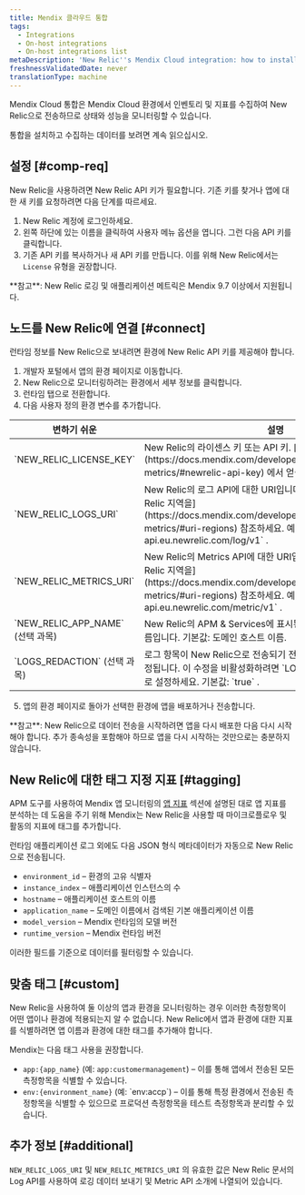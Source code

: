 ```yaml
---
title: Mendix 클라우드 통합
tags:
  - Integrations
  - On-host integrations
  - On-host integrations list
metaDescription: 'New Relic''s Mendix Cloud integration: how to install it and configure it, and what data it reports.'
freshnessValidatedDate: never
translationType: machine
---
```


Mendix Cloud 통합은 Mendix Cloud 환경에서 인벤토리 및 지표를 수집하여 New Relic으로 전송하므로 상태와 성능을 모니터링할 수 있습니다.

통합을 설치하고 수집하는 데이터를 보려면 계속 읽으십시오.

## 설정 [#comp-req]

New Relic을 사용하려면 New Relic API 키가 필요합니다. 기존 키를 찾거나 앱에 대한 새 키를 요청하려면 다음 단계를 따르세요.

1. New Relic 계정에 로그인하세요.
2. 왼쪽 하단에 있는 이름을 클릭하여 사용자 메뉴 옵션을 엽니다. 그런 다음 API 키를 클릭합니다.
3. 기존 API 키를 복사하거나 새 API 키를 만듭니다. 이를 위해 New Relic에서는 `License` 유형을 권장합니다.

<Callout variant="important">
  **참고**: New Relic 로깅 및 애플리케이션 메트릭은 Mendix 9.7 이상에서 지원됩니다.
</Callout>

## 노드를 New Relic에 연결 [#connect]

런타임 정보를 New Relic으로 보내려면 환경에 New Relic API 키를 제공해야 합니다.

1. 개발자 포털에서 앱의 환경 페이지로 이동합니다.
2. New Relic으로 모니터링하려는 환경에서 세부 정보를 클릭합니다.
3. 런타임 탭으로 전환합니다.
4. 다음 사용자 정의 환경 변수를 추가합니다.
<table>
  <thead>
    <tr>
      <th>
        변하기 쉬운
      </th>
      <th>
        설명
      </th>
    </tr>
  </thead>
  <tbody>
    <tr>
      <td>
        `NEW_RELIC_LICENSE_KEY`
      </td>
      <td>
        New Relic의 라이센스 키 또는 API 키. 
        [New Relic API Key 섹션](https://docs.mendix.com/developerportal/operate/newrelic-metrics/#newrelic-api-key)
         에서 얻습니다.
      </td>
    </tr>
    <tr>
      <td>
        `NEW_RELIC_LOGS_URI`
      </td>
      <td>
        New Relic의 로그 API에 대한 URI입니다. 자세한 내용은 
        [New Relic 지역을](https://docs.mendix.com/developerportal/operate/newrelic-metrics/#uri-regions)
         참조하세요. 예: 
        `https://log-api.eu.newrelic.com/log/v1`
        .
      </td>
    </tr>
    <tr>
      <td>
        `NEW_RELIC_METRICS_URI`
      </td>
      <td>
        New Relic의 Metrics API에 대한 URI입니다. 자세한 내용은 
        [New Relic 지역을](https://docs.mendix.com/developerportal/operate/newrelic-metrics/#uri-regions)
         참조하세요. 예: 
        `https://metric-api.eu.newrelic.com/metric/v1`
        .
      </td>
    </tr>
    <tr>
      <td>
        `NEW_RELIC_APP_NAME`
         (선택 과목)
      </td>
      <td>
        New Relic의 APM & Services에 표시된 Mendix 애플리케이션 이름입니다. 기본값: 도메인 호스트 이름.
      </td>
    </tr>
    <tr>
      <td>
        `LOGS_REDACTION`
         (선택 과목)
      </td>
      <td>
        로그 항목이 New Relic으로 전송되기 전에 이메일 주소가 자동으로 수정됩니다. 이 수정을 비활성화하려면 
        `LOGS_REDACTION`
        `false`
         로 설정하세요. 기본값: 
        `true`
        .
      </td>
    </tr>
  </tbody>
</table>

5. 앱의 환경 페이지로 돌아가 선택한 환경에 앱을 배포하거나 전송합니다.

<Callout variant="important">
  **참고**: New Relic으로 데이터 전송을 시작하려면 앱을 다시 배포한 다음 다시 시작해야 합니다. 추가 종속성을 포함해야 하므로 앱을 다시 시작하는 것만으로는 충분하지 않습니다.
</Callout>

## New Relic에 대한 태그 지정 지표 [#tagging]

APM 도구를 사용하여 Mendix 앱 모니터링의 [앱 지표](https://docs.mendix.com/developerportal/operate/monitoring-with-apm/#app-metrics) 섹션에 설명된 대로 앱 지표를 분석하는 데 도움을 주기 위해 Mendix는 New Relic을 사용할 때 마이크로플로우 및 활동의 지표에 태그를 추가합니다.

런타임 애플리케이션 로그 외에도 다음 JSON 형식 메타데이터가 자동으로 New Relic으로 전송됩니다.

* `environment_id` – 환경의 고유 식별자
* `instance_index` – 애플리케이션 인스턴스의 수
* `hostname` – 애플리케이션 호스트의 이름
* `application_name` – 도메인 이름에서 검색된 기본 애플리케이션 이름
* `model_version` – Mendix 런타임의 모델 버전
* `runtime_version` – Mendix 런타임 버전

이러한 필드를 기준으로 데이터를 필터링할 수 있습니다.

## 맞춤 태그 [#custom]

New Relic을 사용하여 둘 이상의 앱과 환경을 모니터링하는 경우 이러한 측정항목이 어떤 앱이나 환경에 적용되는지 알 수 없습니다. New Relic에서 앱과 환경에 대한 지표를 식별하려면 앱 이름과 환경에 대한 태그를 추가해야 합니다.

Mendix는 다음 태그 사용을 권장합니다.

* `app:{app_name}` (예: `app:customermanagement`) – 이를 통해 앱에서 전송된 모든 측정항목을 식별할 수 있습니다.
* `env:{environment_name}` (예: \`env:accp\`) – 이를 통해 특정 환경에서 전송된 측정항목을 식별할 수 있으므로 프로덕션 측정항목을 테스트 측정항목과 분리할 수 있습니다.

## 추가 정보 [#additional]

`NEW_RELIC_LOGS_URI` 및 `NEW_RELIC_METRICS_URI` 의 유효한 값은 New Relic 문서의 Log API를 사용하여 로깅 데이터 보내기 및 Metric API 소개에 나열되어 있습니다.